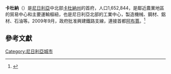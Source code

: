 <!-- Infobox starts!-->
{{Infobox Settlement
<!--See the Table at Infobox Settlement for all fields and descriptions of usage-->
<!-- Basic info  ---------------->
|official_name          = 卡杜納
|other_name             =
|native_name            =  <!-- for cities whose native name is not in English -->
|nickname               = 
|settlement_type        = <!--For Town or Village (Leave blank for the default City)-->
|motto                  =
<!-- images and maps  ----------->
|image_skyline          =
|imagesize              = 300px
|image_caption          = 卡杜納機場
|image_flag             = 
|flag_size              =
|image_seal             = 
|seal_size              =
|image_shield           = 
|shield_size            =
|image_blank_emblem     =
|blank_emblem_type      =
|blank_emblem_size      =
|image_map              = 
|mapsize                = 
|map_caption            = 
|image_map1             = 
|mapsize1               = 
|map_caption1           = 
|image_dot_map          =
|dot_mapsize            =
|dot_map_caption        =
|dot_x =  |dot_y =
|pushpin_map            = Nigeria<!-- the name of a location map as per http://en.wikipedia.org/wiki/Template:Location_map -->
|pushpin_label_position =bottom
|pushpin_map_caption    = 卡杜納的位置
<!-- Location ------------------>
|subdivision_type       = 國家
|subdivision_name       = {{flag|Nigeria}}
|subdivision_type1      = 州
|subdivision_name1      = [[卡杜納州|卡杜納州]]
|subdivision_type2      = 
|subdivision_name2      = 
|subdivision_type3      = 
|subdivision_name3      = 
|subdivision_type4      = 
|subdivision_name4      =
<!-- Politics ----------------->
|government_footnotes   =
|government_type        =
|leader_title           =
|leader_name            =
|leader_title1          =  <!-- for places with, say, both a mayor and a city manager -->
|leader_name1           =
|leader_title2          =
|leader_name2           =
|leader_title3          =
|leader_name3           =
|leader_title4          =
|leader_name4           =
|established_title      =  <!-- Settled -->
|established_date       = 
|established_title2     =  <!-- Incorporated (town) -->
|established_date2      = 
|established_title3     =  <!-- Incorporated (city) -->
|established_date3      =
<!-- Area    --------------------->
|area_magnitude         = 
|unit_pref                =Imperial <!--Enter: Imperial, if Imperial (metric) is desired-->
|area_footnotes           =
|area_total_km2           = 3080<!-- ALL fields dealing with a measurements are subject to automatic unit conversion-->
|area_land_km2            = <!--See table @ Template:Infobox Settlement for details on automatic unit conversion-->
|area_water_km2           =
|area_total_sq_mi         =
|area_land_sq_mi          =
|area_water_sq_mi         =
|area_water_percent       =
|area_urban_km2           =
|area_urban_sq_mi         =
|area_metro_km2           =
|area_metro_sq_mi         =
|area_blank1_title        =
|area_blank1_km2          =
|area_blank1_sq_mi        =
<!-- Population   ----------------------->
|population_as_of               =2006
|population_footnotes           =
|population_note                =
|population_total               = 1458900
|population_density_km2         = 
|population_density_sq_mi       =
|population_metro               =
|population_density_metro_km2   =
|population_density_metro_sq_mi =
|population_urban               =
|population_density_urban_km2   =
|population_density_urban_sq_mi =
|population_blank1_title        =
|population_blank1              =
|population_blank2_title        =
|population_blank2              =
|population_density_blank1_km2 =   
|population_density_blank1_sq_mi =
<!-- General information  --------------->
|latd=10 |latm=31|lats=23 |latNS=N
|longd=7|longm=26 |longs=25 |longEW=E
|timezone = [[歐洲中部時間|歐洲中部時間]] 
|utc_offset = +1 
|timezone_DST = [[歐洲中部夏令時間|歐洲中部夏令時間]]
|utc_offset_DST = +1
|website                = http://www.kadunastate.gov.ng/
|footnotes              = 
}} <!-- Infobox ends -->

'''卡杜納'''（{{lang-en|Kaduna}}）是[[尼日利亞|尼日利亞]]中北部[[卡杜納州|卡杜納州]]的首府，人口1,652,844，是鄰近農業地區的貿易中心和主要運輸樞紐，也是尼日利亞北部的工業中心，製造機械、鋼材、鋁材、石油等。2009年9月，政府批准興建鐵路支線，連接首都[[阿布賈|阿布賈]]。<ref>{{cite web |url=http://www.railwaysafrica.com/2009/10/nigeria-approves-abuja-line-2/ |title=存档副本 |accessdate=2013-12-10 |deadurl=yes |archiveurl=https://web.archive.org/web/20091217040454/http://www.railwaysafrica.com/2009/10/nigeria-approves-abuja-line-2/ |archivedate=2009-12-17 }}</ref>

==參考文獻==
{{Reflist}}

{{Coord|10|31|N|7|26|E|region:NG_type:city(1652844)|display=title}}

{{Authority control}}
[[Category:尼日利亞城市|Category:尼日利亞城市]]